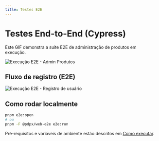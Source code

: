 ```yaml
---
title: Testes E2E
---
```


# Testes End-to-End (Cypress)

Este GIF demonstra a suíte E2E de administração de produtos em execução.

![Execução E2E - Admin Produtos](/media/e2e-admin-products.gif)

## Fluxo de registro (E2E)

![Execução E2E - Registro de usuário](/media/e2e-register.gif)

## Como rodar localmente

```bash
pnpm e2e:open
# ou
pnpm -F @pdpx/web-e2e e2e:run
```

Pré-requisitos e variáveis de ambiente estão descritos em [Como executar](./como-executar).


